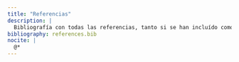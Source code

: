 ```yaml
---
title: "Referencias"
description: |
  Bibliografía con todas las referencias, tanto si se han incluído como no en los materiales de la asignatura.  
bibliography: references.bib
nocite: |
  @*
---
```

